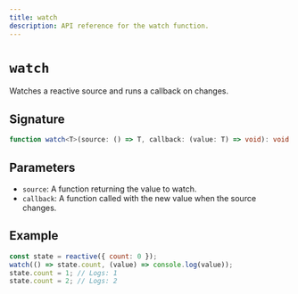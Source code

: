 ```yaml
---
title: watch
description: API reference for the watch function.
---
```


# `watch`

Watches a reactive source and runs a callback on changes.

## Signature

```typescript
function watch<T>(source: () => T, callback: (value: T) => void): void;
```

## Parameters

- `source`: A function returning the value to watch.
- `callback`: A function called with the new value when the source changes.

## Example

```javascript
const state = reactive({ count: 0 });
watch(() => state.count, (value) => console.log(value));
state.count = 1; // Logs: 1
state.count = 2; // Logs: 2
```